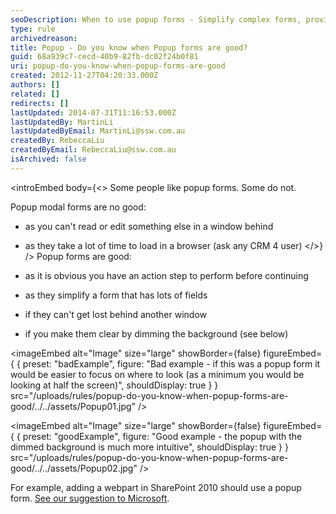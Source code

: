 ```yaml
---
seoDescription: When to use popup forms - Simplify complex forms, provide clear action steps and avoid distractions.
type: rule
archivedreason:
title: Popup - Do you know when Popup forms are good?
guid: 68a939c7-cecd-40b9-82fb-dc02f24b0f81
uri: popup-do-you-know-when-popup-forms-are-good
created: 2012-11-27T04:20:33.000Z
authors: []
related: []
redirects: []
lastUpdated: 2014-07-31T11:16:53.000Z
lastUpdatedBy: MartinLi
lastUpdatedByEmail: MartinLi@ssw.com.au
createdBy: RebeccaLiu
createdByEmail: RebeccaLiu@ssw.com.au
isArchived: false
---
```


<introEmbed
  body={<>
Some people like popup forms. Some do not.

Popup modal forms are no good:

* as you can't read or edit something else in a window behind
* as they take a lot of time to load in a browser (ask any CRM 4 user)
  </>}
/>
Popup forms are good:

* as it is obvious you have an action step to perform before continuing
* as they simplify a form that has lots of fields
* if they can't get lost behind another window
* if you make them clear by dimming the background (see below)

<imageEmbed
  alt="Image"
  size="large"
  showBorder={false}
  figureEmbed={ {
    preset: "badExample",
    figure: "Bad example - if this was a popup form it would be easier to focus on where to look (as a minimum you would be looking at half the screen)",
    shouldDisplay: true
  } }
  src="/uploads/rules/popup-do-you-know-when-popup-forms-are-good/../../assets/Popup01.jpg"
/>

<imageEmbed
  alt="Image"
  size="large"
  showBorder={false}
  figureEmbed={ {
    preset: "goodExample",
    figure: "Good example - the popup with the dimmed background is much more intuitive",
    shouldDisplay: true
  } }
  src="/uploads/rules/popup-do-you-know-when-popup-forms-are-good/../../assets/Popup02.jpg"
/>

For example, adding a webpart in SharePoint 2010 should use a popup form. [See our suggestion to Microsoft](http://www.ssw.com.au/ssw/standards/BetterSoftwareSuggestions/sharepoint.aspx#PopupForm).
